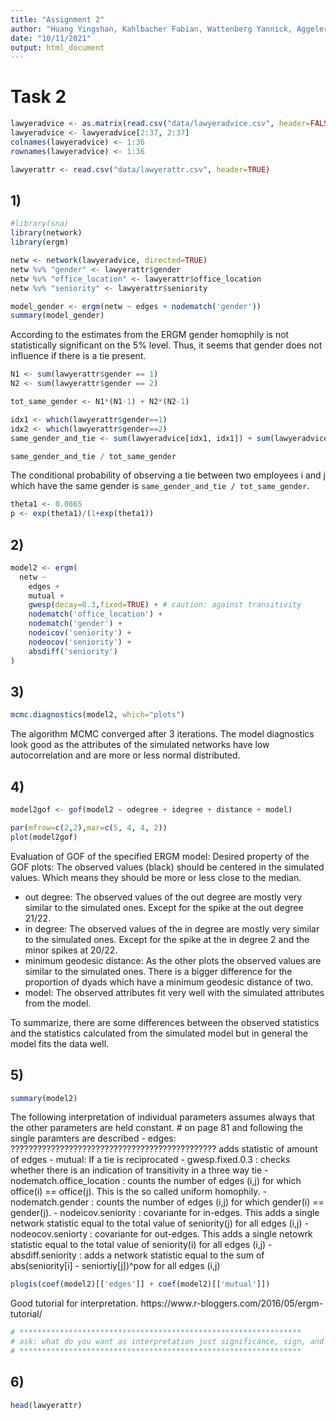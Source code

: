 ```yaml
---
title: "Assignment 2"
author: "Huang Yingshan, Kahlbacher Fabian, Wattenberg Yannick, Aggeler Samuel"
date: "10/11/2021"
output: html_document
---
```





# Task 2
```r
lawyeradvice <- as.matrix(read.csv("data/lawyeradvice.csv", header=FALSE))
lawyeradvice <- lawyeradvice[2:37, 2:37]
colnames(lawyeradvice) <- 1:36
rownames(lawyeradvice) <- 1:36

lawyerattr <- read.csv("data/lawyerattr.csv", header=TRUE)
```

## 1)
```r
#library(sna)
library(network) 
library(ergm)
```

```r
netw <- network(lawyeradvice, directed=TRUE)
netw %v% "gender" <- lawyerattr$gender
netw %v% "office_location" <- lawyerattr$office_location
netw %v% "seniority" <- lawyerattr$seniority
```

```r
model_gender <- ergm(netw ~ edges + nodematch('gender'))
summary(model_gender)
```
According to the estimates from the ERGM gender homophily is not statistically significant on the 5% level. Thus, it seems that gender does not influence if there is a tie present. 

```r
N1 <- sum(lawyerattr$gender == 1)
N2 <- sum(lawyerattr$gender == 2)

tot_same_gender <- N1*(N1-1) + N2*(N2-1)

idx1 <- which(lawyerattr$gender==1)
idx2 <- which(lawyerattr$gender==2)
same_gender_and_tie <- sum(lawyeradvice[idx1, idx1]) + sum(lawyeradvice[idx2, idx2])

same_gender_and_tie / tot_same_gender
```
The conditional probability of observing a tie between two employees
i and j which have the same gender is `same_gender_and_tie / tot_same_gender`. 

```r
theta1 <- 0.0865
p <- exp(theta1)/(1+exp(theta1))
```


## 2)

```r
model2 <- ergm(
  netw ~ 
    edges +
    mutual +
    gwesp(decay=0.3,fixed=TRUE) + # caution: against transitivity
    nodematch('office_location') +
    nodematch('gender') +
    nodeicov('seniority') +
    nodeocov('seniority') +
    absdiff('seniority')
)
```

## 3)
```r
mcmc.diagnostics(model2, which="plots")
```
The algorithm MCMC converged after 3 iterations. The model diagnostics look good as the attributes 
of the simulated networks have low autocorrelation and are more or less 
normal distributed. 

## 4)
```r
model2gof <- gof(model2 ~ odegree + idegree + distance + model)

par(mfrow=c(2,2),mar=c(5, 4, 4, 2))
plot(model2gof)
```
Evaluation of GOF of the specified ERGM model:
Desired property of the GOF plots: The observed values (black) should be centered
in the simulated values. Which means they should be more or less close to the median.

- out degree: The observed values of the out degree are mostly very similar to 
the simulated ones. Except for the spike at the out degree 21/22.  
- in degree: The observed values of the in degree are mostly very similar to 
the simulated ones. Except for the spike at the in degree 2 and the minor 
spikes at 20/22.
- minimum geodesic distance: As the other plots the observed values are similar
to the simulated ones. There is a bigger difference for the proportion of dyads
which have a  minimum geodesic distance of two. 
- model: The observed attributes fit very well with the simulated attributes
from the model.

To summarize, there are some differences between the observed statistics and 
the statistics calculated from the simulated model but in general the model fits
the data well. 


## 5)
```r
summary(model2)
```
The following interpretation of individual parameters assumes always that the 
other parameters are held constant.
# on page 81 and following the single paramters are described
- edges: ?????????????????????????????????????????????? adds statistic of amount of edges
- mutual: If a tie is reciprocated 
- gwesp.fixed.0.3 : checks whether there is an indication of transitivity in a three way tie
- nodematch.office_location : counts the number of edges (i,j) for which office(i) == office(j). This is the so called uniform homophily.
- nodematch.gender : counts the number of edges (i,j) for which 
gender(i) == gender(j).
- nodeicov.seniority : covariante for in-edges. This adds a single network statistic equal to the total value of seniority(j) for all edges (i,j)
-nodeocov.seniorty : covariante for out-edges. This adds a single netowrk statistic equal to the total value of seniority(i) for all edges (i,j)
-absdiff.seniority : adds a network statistic equal to the sum of abs(seniority[i] - seniortiy[j])^pow for all edges (i,j)

```r
plogis(coef(model2)[['edges']] + coef(model2)[['mutual']])
```
Good tutorial for interpretation.
https://www.r-bloggers.com/2016/05/ergm-tutorial/

```r
# ***************************************************************
# ask: what do you want as interpretation just significance, sign, and also log odds?
# ***************************************************************
```



## 6)
```r
head(lawyerattr)
```







